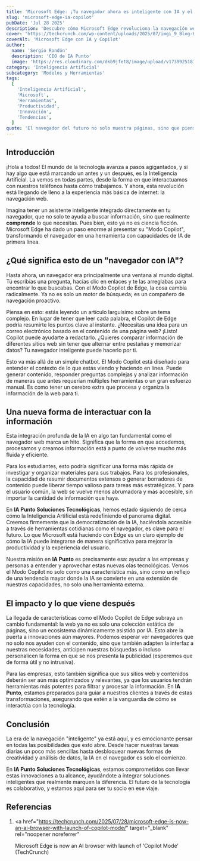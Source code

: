 ```yaml
---
title: 'Microsoft Edge: ¡Tu navegador ahora es inteligente con IA y el Modo Copilot!'
slug: 'microsoft-edge-ia-copilot'
pubDate: 'Jul 28 2025'
description: 'Descubre cómo Microsoft Edge revoluciona la navegación web con su "Modo Copilot", integrando IA para ofrecer resúmenes, redacción asistida y una interacción más inteligente con la información.'
cover: 'https://techcrunch.com/wp-content/uploads/2025/07/imgi_9_Blog-Hero1920b-1600x900-1.png'
coverAlt: 'Microsoft Edge con IA y Copilot'
author:
  name: 'Sergio Rondón'
  description: 'CEO de IA Punto'
  image: 'https://res.cloudinary.com/dkb9jfet8/image/upload/v1739925181/sergio_gdcaeh.png'
category: 'Inteligencia Artificial'
subcategory: 'Modelos y Herramientas'
tags:
  [
    'Inteligencia Artificial',
    'Microsoft',
    'Herramientas',
    'Productividad',
    'Innovación',
    'Tendencias',
  ]
quote: 'El navegador del futuro no solo muestra páginas, sino que piensa con ellas.'
---
```


<h2 id="introduccion">Introducción</h2>

¡Hola a todos! El mundo de la tecnología avanza a pasos agigantados, y si hay algo que está marcando un antes y un después, es la Inteligencia Artificial. La vemos en todas partes, desde la forma en que interactuamos con nuestros teléfonos hasta cómo trabajamos. Y ahora, esta revolución está llegando de lleno a la experiencia más básica de internet: la navegación web.

Imagina tener un asistente inteligente integrado directamente en tu navegador, que no solo te ayuda a buscar información, sino que realmente **comprende** lo que necesitas. Pues bien, esto ya no es ciencia ficción. Microsoft Edge ha dado un paso enorme al presentar su "Modo Copilot", transformando el navegador en una herramienta con capacidades de IA de primera línea.

<h2 id="que-significa-navegador-con-ia">
  ¿Qué significa esto de un "navegador con IA"?
</h2>

Hasta ahora, un navegador era principalmente una ventana al mundo digital. Tú escribías una pregunta, hacías clic en enlaces y te las arreglabas para encontrar lo que buscabas. Con el Modo Copilot de Edge, la cosa cambia radicalmente. Ya no es solo un motor de búsqueda; es un compañero de navegación proactivo.

Piensa en esto: estás leyendo un artículo larguísimo sobre un tema complejo. En lugar de tener que leer cada palabra, el Copilot de Edge podría resumirte los puntos clave al instante. ¿Necesitas una idea para un correo electrónico basado en el contenido de una página web? ¡Listo! Copilot puede ayudarte a redactarlo. ¿Quieres comparar información de diferentes sitios web sin tener que alternar entre pestañas y memorizar datos? Tu navegador inteligente puede hacerlo por ti.

Esto va más allá de un simple chatbot. El Modo Copilot está diseñado para entender el contexto de lo que estás viendo y haciendo en línea. Puede generar contenido, responder preguntas complejas y analizar información de maneras que antes requerían múltiples herramientas o un gran esfuerzo manual. Es como tener un cerebro extra que procesa y organiza la información de la web para ti.

<h2 id="nueva-forma-interactuar-informacion">
  Una nueva forma de interactuar con la información
</h2>

Esta integración profunda de la IA en algo tan fundamental como el navegador web marca un hito. Significa que la forma en que accedemos, procesamos y creamos información está a punto de volverse mucho más fluida y eficiente.

Para los estudiantes, esto podría significar una forma más rápida de investigar y organizar materiales para sus trabajos. Para los profesionales, la capacidad de resumir documentos extensos o generar borradores de contenido puede liberar tiempo valioso para tareas más estratégicas. Y para el usuario común, la web se vuelve menos abrumadora y más accesible, sin importar la cantidad de información que haya.

En **IA Punto Soluciones Tecnológicas**, hemos estado siguiendo de cerca cómo la Inteligencia Artificial está redefiniendo el panorama digital. Creemos firmemente que la democratización de la IA, haciéndola accesible a través de herramientas cotidianas como el navegador, es clave para el futuro. Lo que Microsoft está haciendo con Edge es un claro ejemplo de cómo la IA puede integrarse de manera significativa para mejorar la productividad y la experiencia del usuario.

Nuestra misión en **IA Punto** es precisamente esa: ayudar a las empresas y personas a entender y aprovechar estas nuevas olas tecnológicas. Vemos el Modo Copilot no solo como una característica más, sino como un reflejo de una tendencia mayor donde la IA se convierte en una extensión de nuestras capacidades, no solo una herramienta externa.

<h2 id="impacto-y-lo-que-viene-despues">El impacto y lo que viene después</h2>

La llegada de características como el Modo Copilot de Edge subraya un cambio fundamental: la web ya no es solo una colección estática de páginas, sino un ecosistema dinámicamente asistido por IA. Esto abre la puerta a innovaciones aún mayores. Podemos esperar ver navegadores que no solo nos ayuden con el contenido, sino que también adapten la interfaz a nuestras necesidades, anticipen nuestras búsquedas o incluso personalicen la forma en que se nos presenta la publicidad (esperemos que de forma útil y no intrusiva).

Para las empresas, esto también significa que sus sitios web y contenidos deberán ser aún más optimizados y relevantes, ya que los usuarios tendrán herramientas más potentes para filtrar y procesar la información. En **IA Punto**, estamos preparados para guiar a nuestros clientes a través de estas transformaciones, asegurando que estén a la vanguardia de cómo se interactúa con la tecnología.

<h2 id="conclusion">Conclusión</h2>

La era de la navegación "inteligente" ya está aquí, y es emocionante pensar en todas las posibilidades que esto abre. Desde hacer nuestras tareas diarias un poco más sencillas hasta desbloquear nuevas formas de creatividad y análisis de datos, la IA en el navegador es solo el comienzo.

En **IA Punto Soluciones Tecnológicas**, estamos comprometidos con llevar estas innovaciones a tu alcance, ayudándote a integrar soluciones inteligentes que realmente marquen la diferencia. El futuro de la tecnología es colaborativo, y estamos aquí para ser tu socio en ese viaje.

<h2 id="referencias">Referencias</h2>

1.  <a
      href="https://techcrunch.com/2025/07/28/microsoft-edge-is-now-an-ai-browser-with-launch-of-copilot-mode/"
      target="_blank"
      rel="noopener noreferrer"
    >
      Microsoft Edge is now an AI browser with launch of ‘Copilot Mode’
      (TechCrunch)
    </a>
